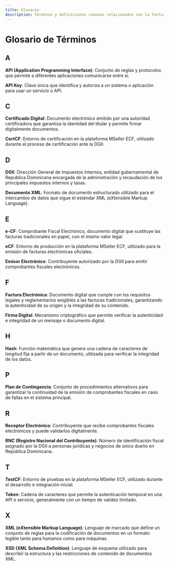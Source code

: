 ```yaml
---
title: Glosario
description: Términos y definiciones comunes relacionados con la facturación electrónica
---
```


# Glosario de Términos

## A

**API (Application Programming Interface)**: Conjunto de reglas y protocolos que permite a diferentes aplicaciones comunicarse entre sí.

**API Key**: Clave única que identifica y autoriza a un sistema o aplicación para usar un servicio o API.

## C

**Certificado Digital**: Documento electrónico emitido por una autoridad certificadora que garantiza la identidad del titular y permite firmar digitalmente documentos.

**CertCF**: Entorno de certificación en la plataforma MSeller ECF, utilizado durante el proceso de certificación ante la DGII.

## D

**DGII**: Dirección General de Impuestos Internos, entidad gubernamental de República Dominicana encargada de la administración y recaudación de los principales impuestos internos y tasas.

**Documento XML**: Formato de documento estructurado utilizado para el intercambio de datos que sigue el estándar XML (eXtensible Markup Language).

## E

**e-CF**: Comprobante Fiscal Electrónico, documento digital que sustituye las facturas tradicionales en papel, con el mismo valor legal.

**eCF**: Entorno de producción en la plataforma MSeller ECF, utilizado para la emisión de facturas electrónicas oficiales.

**Emisor Electrónico**: Contribuyente autorizado por la DGII para emitir comprobantes fiscales electrónicos.

## F

**Factura Electrónica**: Documento digital que cumple con los requisitos legales y reglamentarios exigibles a las facturas tradicionales, garantizando la autenticidad de su origen y la integridad de su contenido.

**Firma Digital**: Mecanismo criptográfico que permite verificar la autenticidad e integridad de un mensaje o documento digital.

## H

**Hash**: Función matemática que genera una cadena de caracteres de longitud fija a partir de un documento, utilizada para verificar la integridad de los datos.

## P

**Plan de Contingencia**: Conjunto de procedimientos alternativos para garantizar la continuidad de la emisión de comprobantes fiscales en caso de fallas en el sistema principal.

## R

**Receptor Electrónico**: Contribuyente que recibe comprobantes fiscales electrónicos y puede validarlos digitalmente.

**RNC (Registro Nacional del Contribuyente)**: Número de identificación fiscal asignado por la DGII a personas jurídicas y negocios de único dueño en República Dominicana.

## T

**TestCF**: Entorno de pruebas en la plataforma MSeller ECF, utilizado durante el desarrollo e integración inicial.

**Token**: Cadena de caracteres que permite la autenticación temporal en una API o servicio, generalmente con un tiempo de validez limitado.

## X

**XML (eXtensible Markup Language)**: Lenguaje de marcado que define un conjunto de reglas para la codificación de documentos en un formato legible tanto para humanos como para máquinas.

**XSD (XML Schema Definition)**: Lenguaje de esquema utilizado para describir la estructura y las restricciones de contenido de documentos XML.
